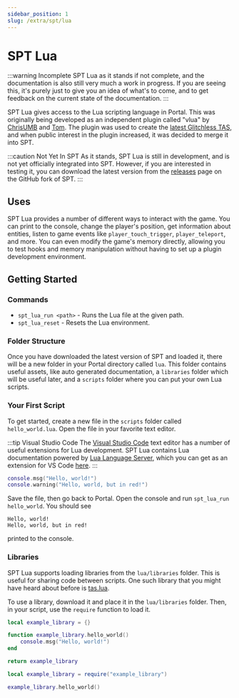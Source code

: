 ```yaml
---
sidebar_position: 1
slug: /extra/spt/lua
---
```


# SPT Lua

:::warning Incomplete
SPT Lua as it stands if not complete, and the documentation is also still very much a work in progress. If you are seeing this,
it's purely just to give you an idea of what's to come, and to get feedback on the current state of the documentation.
:::

SPT Lua gives access to the Lua scripting language in Portal. This was originally being developed as an independent plugin
called "vlua" by [ChrisUMB](https://github.com/ChrisUMB/) and [Tom](https://github.com/timtomtim7/). The plugin was used
to create the [latest Glitchless TAS](https://www.youtube.com/watch?v=zQsHq6vshOA), and when public interest in the plugin
increased, it was decided to merge it into SPT.

:::caution Not Yet In SPT
As it stands, SPT Lua is still in development, and is not yet officially integrated into SPT. However, if you are interested in
testing it, you can download the latest version from the [releases](https://github.com/ChrisUMB/SourcePauseTool-vlua/releases) page on the GitHub fork of SPT.
:::

## Uses

SPT Lua provides a number of different ways to interact with the game. You can print to the console, change the player's
position, get information about entities, listen to game events like `player_touch_trigger`, `player_teleport`, and more.
You can even modify the game's memory directly, allowing you to test hooks and memory manipulation without having to
set up a plugin development environment.

## Getting Started

### Commands

- `spt_lua_run <path>` - Runs the Lua file at the given path.
- `spt_lua_reset` - Resets the Lua environment.

### Folder Structure

Once you have downloaded the latest version of SPT and loaded it, there will be a new folder in your Portal directory
called `lua`. This folder contains useful assets, like auto generated documentation, a `libraries` folder which will
be useful later, and a `scripts` folder where you can put your own Lua scripts.


### Your First Script

To get started, create a new file in the `scripts` folder called `hello_world.lua`. Open the file in your favorite text
editor.

:::tip Visual Studio Code
The [Visual Studio Code](https://code.visualstudio.com/) text editor has a number of useful extensions for Lua development.
SPT Lua contains Lua documentation powered by [Lua Language Server](https://github.com/LuaLS/lua-language-server), which
you can get as an extension for VS Code [here](https://marketplace.visualstudio.com/items?itemName=sumneko.lua).
:::

```lua title="portal/lua/scripts/hello_world.lua"
console.msg("Hello, world!")
console.warning("Hello, world, but in red!")
```

Save the file, then go back to Portal. Open the console and run `spt_lua_run hello_world`. You should see
```
Hello, world!
Hello, world, but in red!
```
printed to the console.

### Libraries

SPT Lua supports loading libraries from the `lua/libraries` folder. This is useful for sharing code between scripts.
One such library that you might have heard about before is [tas.lua](https://github.com/ChrisUMB/portal-lua-tas).

To use a library, download it and place it in the `lua/libraries` folder. Then, in your script, use the `require`
function to load it.

```lua title="portal/lua/libraries/example_library.lua"
local example_library = {}

function example_library.hello_world()
    console.msg("Hello, world!")
end

return example_library
```

```lua title="portal/lua/scripts/tas_example.lua"
local example_library = require("example_library")

example_library.hello_world()
```
